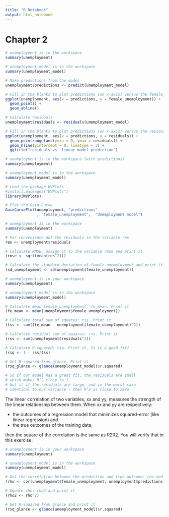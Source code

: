 ```yaml
---
title: "R Notebook"
output: html_notebook
---
```


# Chapter 2

```r
# unemployment is in the workspace
summary(unemployment)

# unemployment_model is in the workspace
summary(unemployment_model)

# Make predictions from the model
unemployment$predictions <- predict(unemployment_model)

# Fill in the blanks to plot predictions (on x-axis) versus the female_unemployment rates
ggplot(unemployment, aes(x = predictions, y = female_unemployment)) + 
  geom_point() + 
  geom_abline()

# Calculate residuals
unemployment$residuals <- residuals(unemployment_model)

# Fill in the blanks to plot predictions (on x-axis) versus the residuals
ggplot(unemployment, aes(x = predictions, y = residuals)) + 
  geom_pointrange(aes(ymin = 0, ymax = residuals)) + 
  geom_hline(yintercept = 0, linetype = 3) + 
  ggtitle("residuals vs. linear model prediction")
```

```r
# unemployment is in the workspace (with predictions)
summary(unemployment)

# unemployment_model is in the workspace
summary(unemployment_model)

# Load the package WVPlots
#install.packages("WVPlots")
library(WVPlots)

# Plot the Gain Curve
GainCurvePlot(unemployment, "predictions"
              , "female_unemployment",  "Unemployment model")
```

```r
# unemployment is in the workspace
summary(unemployment)

# For convenience put the residuals in the variable res
res <- unemployment$residuals

# Calculate RMSE, assign it to the variable rmse and print it
(rmse <- sqrt(mean(res^2)))

# Calculate the standard deviation of female_unemployment and print it
(sd_unemployment <- sd(unemployment$female_unemployment))
```

```r
# unemployment is in your workspace
summary(unemployment)

# unemployment_model is in the workspace
summary(unemployment_model)

# Calculate mean female_unemployment: fe_mean. Print it
(fe_mean <- mean(unemployment$female_unemployment))

# Calculate total sum of squares: tss. Print it
(tss <- sum((fe_mean - unemployment$female_unemployment)^2))

# Calculate residual sum of squares: rss. Print it
(rss <- sum(unemployment$residuals^2))

# Calculate R-squared: rsq. Print it. Is it a good fit?
(rsq <- 1 - rss/tss)

# Get R-squared from glance. Print it
(rsq_glance <- glance(unemployment_model)$r.squared)

# So if our model has a great fit, the resisuals are small
# which makes R^2 close to 1.
# but it if the residuals are large, and in the worst case
# identical to our variance - then R^2 is close to zero
```

The linear correlation of two variables, xx and yy, measures the strength of the linear relationship between them. When xx and yy are respectively:

   * the outcomes of a regression model that minimizes squared-error (like linear regression) and
   * the true outcomes of the training data,

then the square of the correlation is the same as R2R2. You will verify that in this exercise.

```r
# unemployment is in your workspace
summary(unemployment)

# unemployment_model is in the workspace
summary(unemployment_model)

# Get the correlation between the prediction and true outcome: rho and print it
(rho <- cor(unemployment$female_unemployment, unemployment$predictions))

# Square rho: rho2 and print it
(rho2 <- rho^2)

# Get R-squared from glance and print it
(rsq_glance <- glance(unemployment_model)$r.squared)
```

